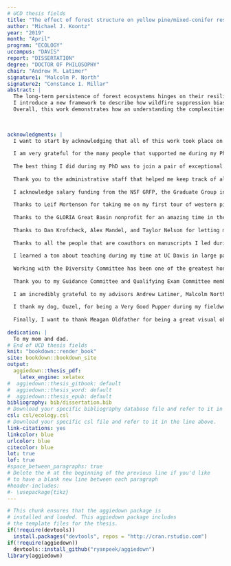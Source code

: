 ```yaml
---
# UCD thesis fields
title: "The effect of forest structure on yellow pine/mixed-conifer resilience to wildfire and bark beetle disturbance in the Sierra Nevada, California"
author: "Michael J. Koontz"
year: "2019"
month: "April"
program: "ECOLOGY"
uccampus: "DAVIS"
report: "DISSERTATION"
degree: "DOCTOR OF PHILOSOPHY"
chair: "Andrew M. Latimer"
signature1: "Malcolm P. North"
signature2: "Constance I. Millar"
abstract: |
  The long-term persistence of forest ecosystems hinges on their resilience to ongoing disturbance. Resilience-- the ability for a system to absorb disturbances and retain its essential identity and functions-- is closely tied to forest structure-- the size, species, and spatial distribution of trees on the landscape. Past and future disturbances are linked through their feedbacks with forest structure. I explore this link by measuring disturbance severity as well as local-scale forest structure at broad spatial extents in the yellow pine/mixed-conifer forest system of the Sierra Nevada, California. I bring new tools, such as massively parallel cloud-based GIS and drone remote sensing, to bear on questions about how forest structure affects wildfire and bark beetle disturbance in this region. 
  I introduce a new framework to describe how wildfire suppression biases burning conditions and thus observed fire effects in large fire events to be more extreme than would be expected if all ignitions were allowed to burn. With this selection bias of large fires in mind, I generate a new dataset of fire effects in the Sierra yellow pine/mixed-conifer system that captures outcomes from smaller fire events. I use this new fire effects dataset and also measure variability in horizontal forest structure using the computer vision approach of texture analysis for nearly 1000 fires that burned in the system between 1984 and 2017. I find that greater variability in forest structure reduces the probability of high severity wildfire, which increases forest resilience in this system ill-adapted to recover from large high-severity events. Finally, I use drone-captured imagery and structure from motion (SfM) techniques to recreate complex forest structure of over 9 km^2^ of western pine beetle-attacked forest along a 350 km latitudinal gradient and a 1000 m elevation gradient. I found that availability of the host tree for the western pine beetle, ponderosa pine, increases the probability of ponderosa pine mortality and average host size plays a different role depending on the climatic water deficit (a proxy for tree moisture stress) at each site: at cool wet sites, more small hosts drive mortality; at hot dry sites, more large hosts drive mortality. 
  Overall, this work demonstrates how an understanding the complexities of local forest structure, including the size, species, and spatial distribution of trees, can generate new insights into how broader-scale patterns of tree mortality arise during wildfire and bark beetle disturbance.
  

  
acknowledgments: |
  I want to start by acknowledging that all of this work took place on unceded territory of a number of Native American peoples including the Patwin, Ute, Nisenan, Washoe, Mono, Miwok, and Paiute. Their ongoing history is intimately tied to forest disturbances in the Sierra Nevada yellow pine/mixed-conifer and greatly contributes to what is considered the 'natural range of variation' for this system. Changes in disturbance regimes since Euroamerican invasion must therefore be considered within the context of settler colonialism, which dramatically shifted the Native American influence on these disturbance-prone landscapes. I am grateful for the opportunity to live and do science in these areas.
  
  I am very grateful for the many people that supported me during my Ph.D. There's a lot of overlap in the various ways that people have contributed to my experience in the Graduate Group in Ecology (GGE), which speaks to the diversity of talent represented by my colleagues.
  
  The best thing I did during my PhD was to join a pair of exceptional labs. The collegiality and immense talent of the Latimer and North labs kept me excited to pursue awesome science. I'm grateful to the Latimer Lab members with whom I overlapped: Jens Stevens, Derek Young, Brian Smithers, Allie Weill, Marina LaForgia, and Paige Kouba. I'm also grateful to the North Lab members with whom I overlapped: Mason Earles, Brian Smithers, Gabina Bohlmann, Jens Stevens, Jan Ng, Max Odland, and Paige Kouba. 
  
  Thank you to the administrative staff that helped me keep track of all the logistics associated with completing a PhD: Holly Hatfield Rogai, Elizabeth Sturdy, Matt Malepeai, and Lisa Brown. I don't know how I would have kept up with the various deadlines, paperwork, funding sources, etc. without your help.
  
  I acknowledge salary funding from the NSF GRFP, the Graduate Group in Ecology, and the Department of Plant Sciences. I also acknowledge the US Forest Service Western Wildlands Environmental Threat Assessment Center, who funded the drone research.
  
  Thanks to Leif Mortenson for taking me on my first tour of western pine beetle attacked forests as well as Chris Fettig for guiding my thinking on how this disturbance affects Sierra Nevada forests. Thanks to Brandon Collins for early conversations about yellow pine/mixed-conifer fire regimes and measuring forest structural heterogeneity.
  
  Thanks to the GLORIA Great Basin nonprofit for an amazing time in the mountains collecting important baseline data about alpine plant distributions. This is a long-term monitoring project and I hope to be volunteering with you all for the next 100 years. 
  
  Thanks to Dan Krofcheck, Alex Mandel, and Taylor Nelson for letting me bounce ideas off of you while I was building the drone project.
  
  Thanks to all the people that are coauthors on manuscripts I led during my PhD: Chhaya Werner, Steve Fick, Zack Steel, Leif Mortenson, Chis Fettig, Ruth Hufbauer, Brett Melbourne, Meagan Oldfather, Malcolm North, and Andrew Latimer.
  
  I learned a ton about teaching during my time at UC Davis in large part due to my participation with The Carpentries and the R-DAVIS class. I want to thank a series of folks that helped guide my learning about modern pedagogical approaches to teaching scientific computing skills including Noam Ross, Michael Levy, Myfanwy Johnston, Greg Wilson, Tracy Teal, Titus Brown, Emilio Laca, Ryan Peek, Taylor Reiter, Martha Wohlfeil, Michael Culshaw-Maurer, and Andrew Latimer. A special shoutout to Titus Brown for letting me co-run an R bootcamp during the Data Intensive Biology Summer Institute and Ryan Peek for inviting me to go all-in with him on building a scientific computing course in the GGE based on a shared motivation to lower the barrier to entry for using computers to help folks do ecology.
  
  Working with the Diversity Committee has been one of the greatest honors of my time in the GGE. Thank you to all of the amazing people on this committee that work hard to enact meaningful change that makes our ecology community more welcoming, inclusive, and equitable. 
  
  Thank you to my Guidance Committee and Qualifying Exam Committee members Rick Karban, Mark Schwartz, Connie Millar, Jenny Gremer, Robert Hijmans, and Sebastian Schreiber for helping to steer me on a good path from the get go.
  
  I am incredibly grateful to my advisors Andrew Latimer, Malcolm North, and Connie Millar for granting me the confidence, safety net, and flexibility to try new ideas with very uncertain outcomes to see where they may lead. I think my dissertation benefitted greatly from my feeling that I could take a "high risk/high reward" approach to pursuing science; I felt comfortable operating on steep learning curves because I knew I had good spotters.
  
  I thank my dog, Ouzel, for being a Very Good Pupper during my fieldwork and sometimes, but not always, alerting me when bears arrived in camp while we slept.
  
  Finally, I want to thank Meagan Oldfather for being a great visual observer for drone operations, an excellent fieldwork companion, and for making me want to be a better ecologist and person every day.
  
dedication: |
  To my mom and dad.
# End of UCD thesis fields
knit: "bookdown::render_book"
site: bookdown::bookdown_site
output: 
  aggiedown::thesis_pdf: 
    latex_engine: xelatex
#  aggiedown::thesis_gitbook: default
#  aggiedown::thesis_word: default
#  aggiedown::thesis_epub: default
bibliography: bib/dissertation.bib
# Download your specific bibliography database file and refer to it in the line above.
csl: csl/ecology.csl
# Download your specific csl file and refer to it in the line above.
link-citations: yes
linkcolor: blue
urlcolor: blue
citecolor: blue
lot: true
lof: true
#space_between_paragraphs: true
# Delete the # at the beginning of the previous line if you'd like
# to have a blank new line between each paragraph
#header-includes:
#- \usepackage{tikz}
---
```


<!--
Above is the YAML (YAML Ain't Markup Language) header that includes a lot of metadata used to produce the document.  Be careful with spacing in this header!

If you'd like to include a comment that won't be produced in your resulting file enclose it in a block like this.
-->

<!--
If you receive a duplicate label error after knitting, make sure to delete the index.Rmd file and then knit again.
-->

```r
# This chunk ensures that the aggiedown package is
# installed and loaded. This aggiedown package includes
# the template files for the thesis.
if(!require(devtools))
  install.packages("devtools", repos = "http://cran.rstudio.com")
if(!require(aggiedown))
  devtools::install_github("ryanpeek/aggiedown")
library(aggiedown)
```

